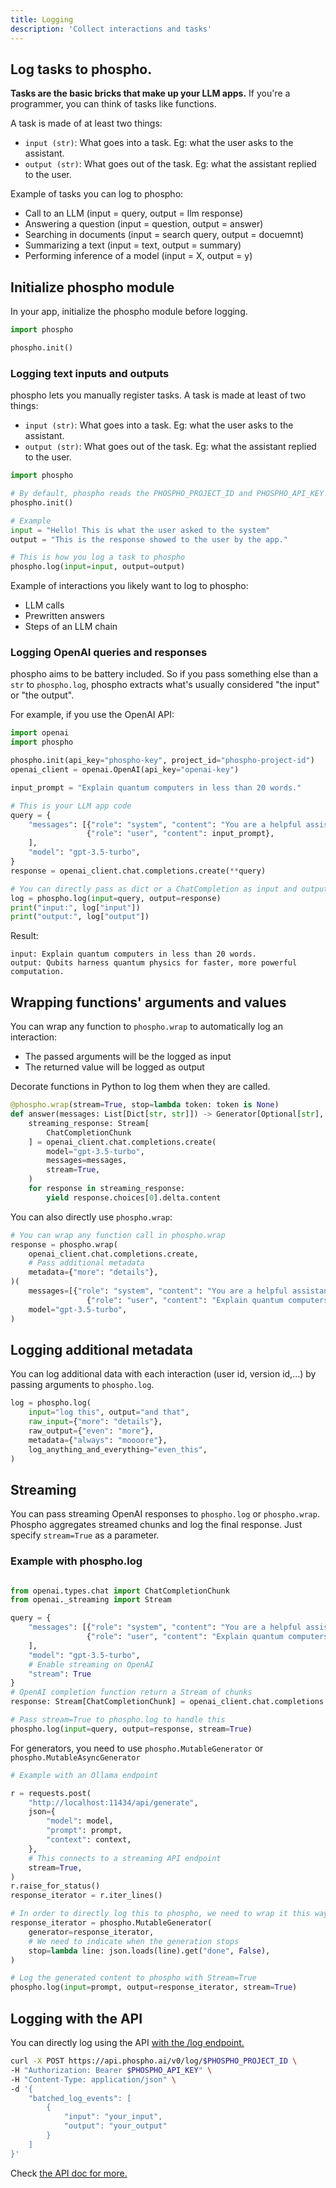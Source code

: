 ```yaml
---
title: Logging
description: 'Collect interactions and tasks'
---
```


## Log tasks to phospho. 

**Tasks are the basic bricks that make up your LLM apps.** If you're a programmer, you can think of tasks like functions. 

A task is made of at least two things:
- `input (str)`: What goes into a task. Eg: what the user asks to the assistant.
- `output (str)`: What goes out of the task. Eg: what the assistant replied to the user.

Example of tasks you can log to phospho: 
- Call to an LLM (input = query, output = llm response)
- Answering a question (input = question, output = answer)
- Searching in documents (input = search query, output = docuemnt)
- Summarizing a text (input = text, output = summary)
- Performing inference of a model (input = X, output = y)

## Initialize phospho module

In your app, initialize the phospho module before logging.

```python
import phospho

phospho.init()
```

### Logging text inputs and outputs

phospho lets you manually register tasks. A task is made at least of two things:

- `input (str)`: What goes into a task. Eg: what the user asks to the assistant.
- `output (str)`: What goes out of the task. Eg: what the assistant replied to the user.

```python
import phospho

# By default, phospho reads the PHOSPHO_PROJECT_ID and PHOSPHO_API_KEY from the environment variables
phospho.init()

# Example
input = "Hello! This is what the user asked to the system"
output = "This is the response showed to the user by the app."

# This is how you log a task to phospho
phospho.log(input=input, output=output)
```

Example of interactions you likely want to log to phospho:

- LLM calls
- Prewritten answers
- Steps of an LLM chain

### Logging OpenAI queries and responses

phospho aims to be battery included. So if you pass something else than a `str` to `phospho.log`, phospho extracts what's usually considered "the input" or "the output".

For example, if you use the OpenAI API:

```python
import openai
import phospho

phospho.init(api_key="phospho-key", project_id="phospho-project-id")
openai_client = openai.OpenAI(api_key="openai-key")

input_prompt = "Explain quantum computers in less than 20 words."

# This is your LLM app code
query = {
    "messages": [{"role": "system", "content": "You are a helpful assistant."},
                 {"role": "user", "content": input_prompt},
    ],
    "model": "gpt-3.5-turbo",
}
response = openai_client.chat.completions.create(**query)

# You can directly pass as dict or a ChatCompletion as input and output
log = phospho.log(input=query, output=response)
print("input:", log["input"])
print("output:", log["output"])
```

Result:

```text
input: Explain quantum computers in less than 20 words.
output: Qubits harness quantum physics for faster, more powerful computation.
```

## Wrapping functions' arguments and values

You can wrap any function to `phospho.wrap` to automatically log an interaction:
- The passed arguments will be the logged as input
- The returned value will be logged as output

Decorate functions in Python to log them when they are called. 

```python
@phospho.wrap(stream=True, stop=lambda token: token is None)
def answer(messages: List[Dict[str, str]]) -> Generator[Optional[str], Any, None]:
    streaming_response: Stream[
        ChatCompletionChunk
    ] = openai_client.chat.completions.create(
        model="gpt-3.5-turbo",
        messages=messages,
        stream=True,
    )
    for response in streaming_response:
        yield response.choices[0].delta.content
```

You can also directly use `phospho.wrap`: 

```python
# You can wrap any function call in phospho.wrap
response = phospho.wrap(
    openai_client.chat.completions.create,
    # Pass additional metadata
    metadata={"more": "details"},
)(
    messages=[{"role": "system", "content": "You are a helpful assistant."},
                 {"role": "user", "content": "Explain quantum computers in less than 20 words."},], 
    model="gpt-3.5-turbo", 
)
```

## Logging additional metadata

You can log additional data with each interaction (user id, version id,...) by passing arguments to `phospho.log`. 

```python
log = phospho.log(
    input="log this", output="and that", 
    raw_input={"more": "details"},
    raw_output={"even": "more"},
    metadata={"always": "moooore"},
    log_anything_and_everything="even_this",
)
```

## Streaming

You can pass streaming OpenAI responses to `phospho.log` or `phospho.wrap`. Phospho aggregates streamed chunks and log the final response. Just specify `stream=True` as a parameter.

### Example with phospho.log

```python

from openai.types.chat import ChatCompletionChunk
from openai._streaming import Stream

query = {
    "messages": [{"role": "system", "content": "You are a helpful assistant."},
                 {"role": "user", "content": "Explain quantum computers in less than 20 words."},
    ], 
    "model": "gpt-3.5-turbo", 
    # Enable streaming on OpenAI
    "stream": True
}
# OpenAI completion function return a Stream of chunks
response: Stream[ChatCompletionChunk] = openai_client.chat.completions.create(**query)

# Pass stream=True to phospho.log to handle this
phospho.log(input=query, output=response, stream=True)
```

For generators, you need to use `phospho.MutableGenerator` or `phospho.MutableAsyncGenerator`

```python
# Example with an Ollama endpoint 

r = requests.post(
    "http://localhost:11434/api/generate",
    json={
        "model": model,
        "prompt": prompt,
        "context": context,
    },
    # This connects to a streaming API endpoint
    stream=True,
)
r.raise_for_status()
response_iterator = r.iter_lines()

# In order to directly log this to phospho, we need to wrap it this way
response_iterator = phospho.MutableGenerator(
    generator=response_iterator,
    # We need to indicate when the generation stops
    stop=lambda line: json.loads(line).get("done", False),
)

# Log the generated content to phospho with Stream=True
phospho.log(input=prompt, output=response_iterator, stream=True)
```

## Logging with the API

You can directly log using the API [with the /log endpoint.](https://api.phospho.ai/v0/redoc#tag/Logs)

```bash
curl -X POST https://api.phospho.ai/v0/log/$PHOSPHO_PROJECT_ID \
-H "Authorization: Bearer $PHOSPHO_API_KEY" \
-H "Content-Type: application/json" \
-d '{
    "batched_log_events": [
        {
            "input": "your_input",
            "output": "your_output"
        }
    ]
}'
```

Check [the API doc for more.](/api)